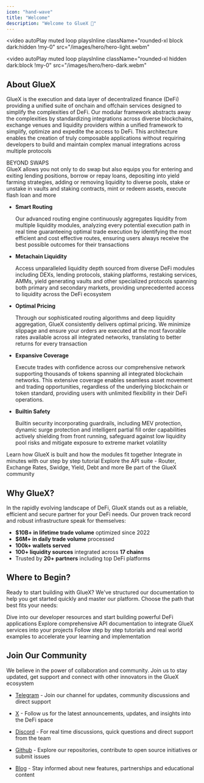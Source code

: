 ```yaml
---
icon: "hand-wave"
title: "Welcome"
description: "Welcome to GlueX 👋"
---
```


<video
  autoPlay
  muted
  loop
  playsInline
  className="rounded-xl block dark:hidden !my-0"
  src="/images/hero/hero-light.webm"
></video>

<video
  autoPlay
  muted
  loop
  playsInline
  className="rounded-xl hidden dark:block !my-0"
  src="/images/hero/hero-dark.webm"
></video>

## About GlueX

GlueX is the execution and data layer of decentralized finance (DeFi) providing a unified suite of onchain and offchain services designed to simplify the complexities of DeFi. Our modular framework abstracts away the complexities by standardizing integrations across diverse blockchains, exchange venues and liquidity providers within a unified framework to simplify, optimize and expedite the access to DeFi. This architecture enables the creation of truly composable applications without requiring developers to build and maintain complex manual integrations across multiple protocols

<Note>
  BEYOND SWAPS
  <br /> GlueX allows you not only to do swap but also equips you for entering and
  exiting lending positions, borrow or repay loans, depositing into yield farming
  strategies, adding or removing liquidity to diverse pools, stake or unstake in
  vaults and staking contracts, mint or redeem assets, execute flash loan and more
</Note>

- **Smart Routing**

  Our advanced routing engine continuously aggregates liquidity from multiple liquidity modules, analyzing every potential execution path in real time guaranteeing optimal trade execution by identifying the most efficient and cost effective routes, ensuring users always receive the best possible outcomes for their transactions

- **Metachain Liquidity**

  Access unparalleled liquidity depth sourced from diverse DeFi modules including DEXs, lending protocols, staking platforms, restaking services, AMMs, yield generating vaults and other specialized protocols spanning both primary and secondary markets, providing unprecedented access to liquidity across the DeFi ecosystem

- **Optimal Pricing**

  Through our sophisticated routing algorithms and deep liquidity aggregation, GlueX consistently delivers optimal pricing. We minimize slippage and ensure your orders are executed at the most favorable rates available across all integrated networks, translating to better returns for every transaction

- **Expansive Coverage**

  Execute trades with confidence across our comprehensive network supporting thousands of tokens spanning all integrated blockchain networks. This extensive coverage enables seamless asset movement and trading opportunities, regardless of the underlying blockchain or token standard, providing users with unlimited flexibility in their DeFi operations.

- **Builtin Safety**

  Builtin security incorporating guardrails, including MEV protection, dynamic surge protection and intelligent partial fill order capabilities actively shielding from front running, safeguard against low liquidity pool risks and mitigate exposure to extreme market volatility

<CardGroup cols={2}>
  <Card title="Concepts and Architecture" icon="play" href="">
    Learn how GlueX is built and how the modules fit together
  </Card>
  <Card title="Quickstart Guide" icon="rocket" href="">
    Integrate in minutes with our step by step tutorial
  </Card>
  <Card title="DeFi API suite" icon="code" href="">
    Explore the API suite - Router, Exchange Rates, Swidge, Yield, Debt and more
  </Card>
  <Card
    title="Join the Community"
    icon="users"
    href="https://bento.me/gluex-protocol"
  >
    Be part of the GlueX community
  </Card>
</CardGroup>

## Why GlueX?

In the rapidly evolving landscape of DeFi, GlueX stands out as a reliable, efficient and secure partner for your DeFi needs.
Our proven track record and robust infrastructure speak for themselves:

- **$10B+ in lifetime trade volume** optimized since 2022
- **$6M+ in daily trade volume** processed
- **100k+ wallets served**
- **100+ liquidity sources** integrated across **17 chains**
- Trusted by **20+ partners** including top DeFi platforms

## Where to Begin?

Ready to start building with GlueX? We've structured our documentation to help you get started quickly and master our platform.
Choose the path that best fits your needs:

<CardGroup cols={1}>
  <Card title="Build with GlueX" icon="code" href="/build-with-gluex">
    Dive into our developer resources and start building powerful DeFi
    applications
  </Card>
  <Card title="API Reference" icon="gears" href="/api-reference">
    Explore comprehensive API documentation to integrate GlueX services into
    your projects
  </Card>
  <Card title="Tutorials" icon="book-open-reader" href="/tutorials">
    Follow step by step tutorials and real world examples to accelerate your
    learning and implementation
  </Card>
</CardGroup>

## Join Our Community

We believe in the power of collaboration and community. Join us to stay updated, get support and connect with other innovators in the GlueX ecosystem

- [Telegram](https://t.me/gluexprotocol) - Join our channel for updates, community discussions and direct support

- [X](https://x.com/GluexProtocol) - Follow us for the latest announcements, updates, and insights into the DeFi space

- [Discord](https://discord.com/invite/gluex) - For real time discussions, quick questions and direct support from the team

- [Github](https://github.com/gluexprotocol) - Explore our repositories, contribute to open source initiatives or submit issues

- [Blog](https://blog.gluex.xyz) - Stay informed about new features, partnerships and educational content
